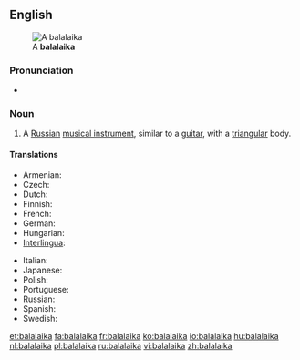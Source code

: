 {{wikipedia}}
==English==
[[Image:Balalaika (PSF).png|thumb|A '''balalaika''']]

===Pronunciation===
* {{rhymes|aɪkə}}

===Noun===
{{en-noun}}

# {{musical instrument}} A [[Russian]] [[musical instrument]], similar to a [[guitar]], with a [[triangular]] body.

====Translations====
{{trans-top|russian instrument}}
* Armenian: {{t-|hy|բալալայկա|tr=balalayka|sc=Armn|xs=Armenian}}
* Czech: {{t+|cs|balalajka|f}}
* Dutch: {{t+|nl|balalaika|f}}
* Finnish: {{t+|fi|balalaikka}}
* French: {{t+|fr|balalaïka|f}}
* German: {{t+|de|Balalaika|f}}
* Hungarian: {{t+|hu|balalajka}}
* [[Interlingua]]: {{t-|ia|balalaika|xs=Interlingua}}
{{trans-mid}}
* Italian: {{t-|it|balalaika|f}}
* Japanese: {{t-|ja|バラライカ|tr=bararaika|sc=Jpan}}
* Polish: {{t+|pl|bałałajka|f}}
* Portuguese: {{t-|pt|balalaika|f}}
* Russian: {{t+|ru|балалайка|f|tr=balalájka|sc=Cyrl}}
* Spanish: {{t-|ru|balalaica|f}}
* Swedish: {{t+|sv|balalajka|c}}
{{trans-bottom}}

[[et:balalaika]]
[[fa:balalaika]]
[[fr:balalaika]]
[[ko:balalaika]]
[[io:balalaika]]
[[hu:balalaika]]
[[nl:balalaika]]
[[pl:balalaika]]
[[ru:balalaika]]
[[vi:balalaika]]
[[zh:balalaika]]